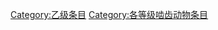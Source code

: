 {{catmore1|[[Wikipedia:啮齿动物专题|Wikipedia:啮齿动物专题]]}}
{{Articles by Quality|topic=啮齿动物|project=啮齿动物|format=TOC}}
{{emptycat}}

[[Category:乙级条目|Category:乙级条目]]
[[Category:各等级啮齿动物条目|Category:各等级啮齿动物条目]]